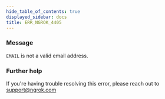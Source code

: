```yaml
---
hide_table_of_contents: true
displayed_sidebar: docs
title: ERR_NGROK_4405
---
```


### Message

`EMAIL` is not a valid email address.

### Further help

If you're having trouble resolving this error, please reach out to [support@ngrok.com](mailto:support@ngrok.com?subject=Help%20with%20ERR_NGROK_4405)
